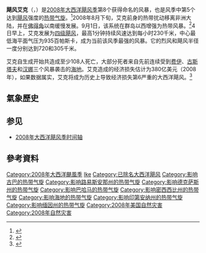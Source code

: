 {{Infobox Hurricane
| Name=飓风艾克<br>{{lang|en|Hurricane Ike}}
| Type=飓风
| Year=2008
| Basin=Atl
| Image location=Hurricane_Ike_off_the_Lesser_Antilles.jpg
| Image name=9月4日，位於[[小安的列斯群島|小安的列斯群島]]東北方海域、接近最高強度的颶風艾克
| Formed=2008年9月1日
| Dissipated=2008年9月14日
| 1-min winds=125
| Pressure=935
| Damages=38000
| Damagespost=有史以来创下[[美国|美国]]经济损失排名第六的飓风
| Fatalities=共214人
| Areas=[[特克斯和凯科斯群岛|特克斯和凯科斯群岛]]、[[巴哈马|巴哈马]]、[[伊斯帕尼奥拉岛|伊斯帕尼奥拉岛]]、[[古巴|古巴]]、[[開曼群島|開曼群島]]、[[佛羅里達礁島群|佛羅里達礁島群]]、[[美國中南部|美國中南部]]、[[匹茲堡都會區|匹茲堡都會區]]、[[五大湖地區|五大湖地區]]、[[加拿大東部|加拿大東部]]
| Hurricane season=[[2008年大西洋飓风季|2008年大西洋飓风季]]
}}
'''飓风艾克'''（{{lang-en|'''Hurricane Ike'''}}，{{IPAc-en|ˈ|aɪ|k}}）是[[2008年大西洋飓风季|2008年大西洋飓风季]]第8个获得命名的风暴，也是风季中第5个达到[[飓风|飓风]]强度的[[热带气旋|热带气旋]]。<ref>{{cite news |first=Eliot |last=Kleinberg |title=U.S. tracking tropical storms Hanna, Ike, Josephine |url=http://www.palmbeachpost.com/storm/content/local_news/epaper/2008/09/02/0902weather.html?imw=Y |publisher=Palm Beach Post |date=2008-09-02 |accessdate=2008-09-02 |deadurl=yes |archiveurl=https://web.archive.org/web/20080908202042/http://www.palmbeachpost.com/storm/content/local_news/epaper/2008/09/02/0902weather.html?imw=Y |archivedate=2008-09-08 }}</ref>2008年8月下旬，艾克前身的热带扰动移离非洲大陆，并在[[佛得角|佛得角]]以南缓慢发展。9月1日，该系统在群岛以西增强为热带风暴。<ref>{{cite news |title=Storm Ike, 9th of season, forms in Atlantic |url=http://www.reuters.com/article/domesticNews/idUSN0133014420080901 |work= |publisher=Reuters |date=2008-09-01 |accessdate=2008-09-01 |archive-date=2021-03-16 |archive-url=https://web.archive.org/web/20210316141442/https://www.reuters.com/article/domesticNews/idUSN0133014420080901 |dead-url=no }}</ref>4日早上，艾克发展为[[萨菲尔-辛普森飓风等级|四级飓风]]，最高1分钟持续风速达到每小时230千米，中心最低海平面气压为935百帕斯卡，成为当前该风季最强的风暴。它的烈风和飓风半径一度分别达到720和305千米。

艾克自生成开始共造成至少108人死亡，大部分死者来自先前连续受到[[热带风暴费伊_(2008年)|费伊]]、[[飓风古斯塔夫_(2008年)|古斯塔夫]]和[[飓风汉娜|汉娜]]三个风暴袭击的[[海地|海地]]。艾克造成的经济损失估计为380亿美元（2008年），如果数据属实，艾克将成为历史上导致经济损失第6严重的大西洋飓风。<ref>{{cite web|publisher=Jeff Masters (Wunderground)|accessdate=2008-09-14|title=Ike finally dies|url=http://www.wunderground.com/blog/JeffMasters/comment.html?entrynum=1085&tstamp=200809|deadurl=yes|archiveurl=https://web.archive.org/web/20160118063106/http://www.wunderground.com/blog/JeffMasters/comment.html?entrynum=1085&tstamp=200809|archivedate=2016-01-18}}</ref>

==氣象歷史==
{{storm path|Ike 2008 track.png}}

== 参见 ==
{{commonscat|Hurricane Ike}}
* [[2008年大西洋飓风季时间轴|2008年大西洋飓风季时间轴]]

== 參考資料 ==
<div class="references-small">
<references />
</div>

{{退役大西洋飓风}}
{{2008 Atlantic hurricane season buttons}}

[[Category:2008年大西洋颶風季|Category:2008年大西洋颶風季]]
[[Category:四级大西洋飓风|Ike]]
[[Category:已除名大西洋飓风|Category:已除名大西洋飓风]]
[[Category:影响古巴的热带气旋|Category:影响古巴的热带气旋]]
[[Category:影响路易斯安那州的热带气旋|Category:影响路易斯安那州的热带气旋]]
[[Category:影响德克萨斯州的热带气旋|Category:影响德克萨斯州的热带气旋]]
[[Category:影响巴哈马的热带气旋|Category:影响巴哈马的热带气旋]]
[[Category:影响密西西比州的热带气旋|Category:影响密西西比州的热带气旋]]
[[Category:影响海地的热带气旋|Category:影响海地的热带气旋]]
[[Category:影响印第安纳州的热带气旋|Category:影响印第安纳州的热带气旋]]
[[Category:影响缅因州的热带气旋|Category:影响缅因州的热带气旋]]
[[Category:2008年美国自然灾害|Category:2008年美国自然灾害]]
[[Category:2008年自然灾害|Category:2008年自然灾害]]
